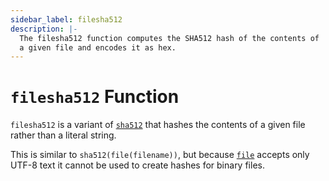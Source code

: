 ```yaml
---
sidebar_label: filesha512
description: |-
  The filesha512 function computes the SHA512 hash of the contents of
  a given file and encodes it as hex.
---
```


# `filesha512` Function

`filesha512` is a variant of [`sha512`](../../language/functions/sha512.mdx)
that hashes the contents of a given file rather than a literal string.

This is similar to `sha512(file(filename))`, but
because [`file`](../../language/functions/file.mdx) accepts only UTF-8 text it cannot be used to
create hashes for binary files.
